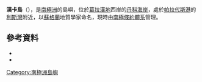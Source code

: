 {{coord|64|51|S|62|49|W|source:GNIS|display=title}}

'''漢卡島'''（{{lang-en|Hanka Island}}），是[[南極洲|南極洲]]的島嶼，位於[[葛拉漢地|葛拉漢地]]西岸的[[丹科海岸|丹科海岸]]，處於[[帕拉代斯港|帕拉代斯港]]的[[利斯灣|利斯灣]]附近，以[[蘇格蘭|蘇格蘭]]地質學家命名，現時由[[南極條約體系|南極條約體系]]管理。

==參考資料==
*{{cite gnis | type = antarid | id = 6318| name = Hanka Island | accessdate = 2012-05-20}}
*{{usgs-gazetteer|id=6318}}

{{DEFAULTSORT:Hanka Island}}
[[Category:南極洲島嶼|Category:南極洲島嶼]]


{{DancoCoast-geo-stub}}